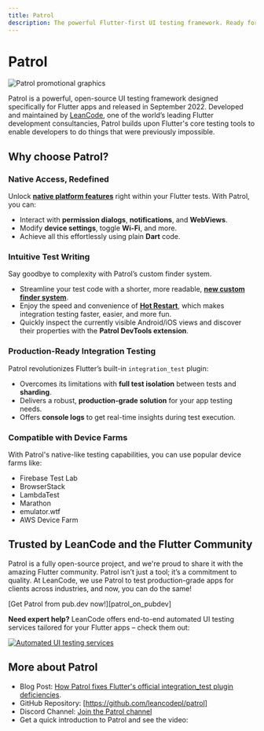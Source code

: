```yaml
---
title: Patrol
description: The powerful Flutter-first UI testing framework. Ready for action!
---
```


# Patrol

![Patrol promotional graphics][promo_graphics]

Patrol is a powerful, open-source UI testing framework designed specifically for 
Flutter apps and released in September 2022. Developed and maintained by [LeanCode][leancode], 
one of the world’s leading Flutter development consultancies, Patrol builds upon 
Flutter's core testing tools to enable developers to do things that were previously impossible.

## Why choose Patrol?

### Native Access, Redefined

Unlock [**native platform features**][native] right within your Flutter tests. With Patrol, you can:
 - Interact with **permission dialogs**, **notifications**, and **WebViews**.
 - Modify **device settings**, toggle **Wi-Fi**, and more.
 - Achieve all this effortlessly using plain **Dart** code.

### Intuitive Test Writing

Say goodbye to complexity with Patrol’s custom finder system.
 - Streamline your test code with a shorter, more readable, [**new custom finder system**][finders].
 - Enjoy the speed and convenience of [**Hot Restart**][hot restart], which makes integration testing faster, easier, and more fun.
 - Quickly inspect the currently visible Android/iOS views and discover their properties with the **Patrol DevTools extension**.

### Production-Ready Integration Testing

Patrol revolutionizes Flutter’s built-in `integration_test` plugin:
 - Overcomes its limitations with **full test isolation** between tests and **sharding**.
 - Delivers a robust, **production-grade solution** for your app testing needs.
 - Offers **console logs** to get real-time insights during test execution.

### Compatible with Device Farms

With Patrol's native-like testing capabilities, you can  use popular device farms like:
 - Firebase Test Lab
 - BrowserStack
 - LambdaTest
 - Marathon
 - emulator.wtf
 - AWS Device Farm

## Trusted by LeanCode and the Flutter Community

Patrol is a fully open-source project, and we're proud to share it with the amazing 
Flutter community. Patrol isn’t just a tool; it’s a commitment to quality. At LeanCode, 
we use Patrol to test production-grade apps for clients across industries, and now, you can do the same!

<Info>
[Get Patrol from pub.dev now!][patrol_on_pubdev]
</Info>

**Need expert help?** LeanCode offers end-to-end automated UI testing services tailored for your Flutter apps – check them out:

[![Automated UI testing services][services_graphics]][services]

## More about Patrol

 - Blog Post: [How Patrol fixes Flutter's official integration_test plugin deficiencies][blog_post].
 - GitHub Repository: [https://github.com/leancodepl/patrol]
 - Discord Channel: [Join the Patrol channel][dc_invite]
 - Get a quick introduction to Patrol and see the video:

<YouTube id="KRWgAonXH9o" />

[leancode]: https://leancode.co
[native]: /native/overview
[finders]: /finders/overview
[hot restart]: /cli-commands/develop
[promo_graphics]: /assets/patrol_lncd.png
[patrol_on_pubdev]: https://pub.dev/packages/patrol
[services_graphics]: /assets/services.png
[services]: https://leancode.co/products/automated-ui-testing-in-flutter?utm_source=patrol_page&utm_medium=banner&utm_campaign=service
[dc_invite]: https://discord.com/invite/ukBK5t4EZg
[blog_post]: https://leancode.co/blog/patrol-2-0-improved-flutter-ui-testing
